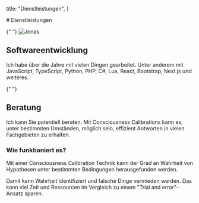 
  title: "Dienstleistungen",
}

<TextSection>
  # Dienstleistungen

{" "}
<img
  src="/images/jonas_transparent_background.png"
  alt="Jonas"
  width={160}
  height={160}
  className="mb-3"
/>

## Softwareentwicklung

Ich habe über die Jahre mit vielen Dingen gearbeitet. Unter anderem mit
JavaScript, TypeScript, Python, PHP, C#, Lua, React, Bootstrap, Next.js und
weiteres.

{" "}
<Kontaktieren className="mb-2" />

## Beratung

Ich kann Sie potentiell beraten. Mit Consciousness Calibrations kann es,
unter bestimmten Umständen, möglich sein, effizient Antworten in vielen
Fachgebieten zu erhalten.

### Wie funktioniert es?

Mit einer Consciousness Calibration Technik kann der Grad an Wahrheit von
Hypothesen unter bestimmten Bedingungen herausgefunden werden.

Damit kann Wahrheit identifiziert und falsche Dinge vermieden werden. Das
kann viel Zeit und Ressourcen im Vergleich zu einem "Trial and error"-Ansatz
sparen.

  <Kontaktieren />
</TextSection>
